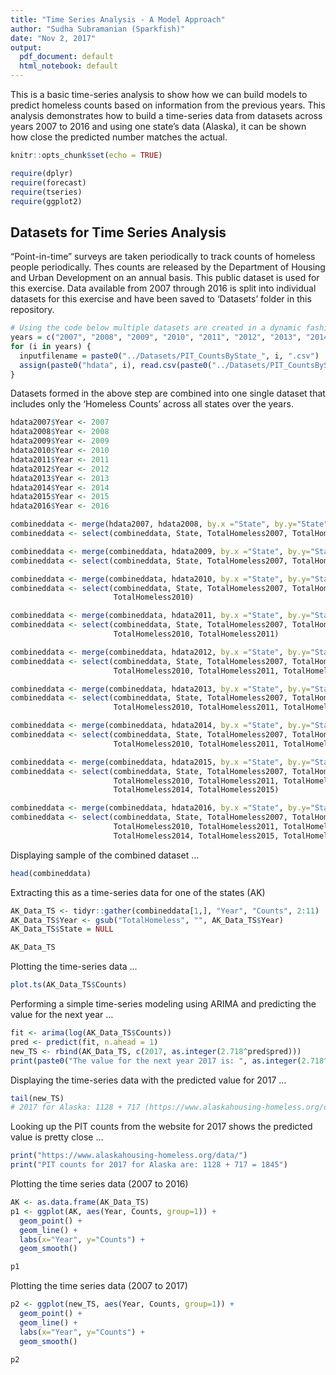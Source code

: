 ```yaml
---
title: "Time Series Analysis - A Model Approach"
author: "Sudha Subramanian (Sparkfish)"
date: "Nov 2, 2017"
output:
  pdf_document: default
  html_notebook: default
---
```


This is a basic time-series analysis to show how we can build models to predict homeless counts based on information from the previous years.  This analysis demonstrates how to build a time-series data from datasets across years 2007 to 2016 and using one state's data (Alaska), it can be shown how close the predicted number matches the actual.

```r
knitr::opts_chunk$set(echo = TRUE)
```

```r
require(dplyr)
require(forecast)
require(tseries)
require(ggplot2)
```

## Datasets for Time Series Analysis
“Point-in-time” surveys are taken periodically to track counts of homeless people periodically.  Thes counts are released by the Department of Housing and Urban Development on an annual basis.  This public dataset is used for this exercise.  Data available from 2007 through 2016 is split into individual datasets for this exercise and have been saved to 'Datasets' folder in this repository.

```r
# Using the code below multiple datasets are created in a dynamic fashion; column added to capture year
years = c("2007", "2008", "2009", "2010", "2011", "2012", "2013", "2014", "2015", "2016")
for (i in years) {
  inputfilename = paste0("../Datasets/PIT_CountsByState_", i, ".csv")
  assign(paste0("hdata", i), read.csv(paste0("../Datasets/PIT_CountsByState_", i, ".csv"), stringsAsFactors = FALSE))
}

```

Datasets formed in the above step are combined into one single dataset that includes only the 'Homeless Counts' across all states over the years.
```r
hdata2007$Year <- 2007
hdata2008$Year <- 2008
hdata2009$Year <- 2009
hdata2010$Year <- 2010
hdata2011$Year <- 2011
hdata2012$Year <- 2012
hdata2013$Year <- 2013
hdata2014$Year <- 2014
hdata2015$Year <- 2015
hdata2016$Year <- 2016

combineddata <- merge(hdata2007, hdata2008, by.x ="State", by.y="State")
combineddata <- select(combineddata, State, TotalHomeless2007, TotalHomeless2008)

combineddata <- merge(combineddata, hdata2009, by.x ="State", by.y="State")
combineddata <- select(combineddata, State, TotalHomeless2007, TotalHomeless2008, TotalHomeless2009)

combineddata <- merge(combineddata, hdata2010, by.x ="State", by.y="State")
combineddata <- select(combineddata, State, TotalHomeless2007, TotalHomeless2008, TotalHomeless2009,
                       TotalHomeless2010)

combineddata <- merge(combineddata, hdata2011, by.x ="State", by.y="State")
combineddata <- select(combineddata, State, TotalHomeless2007, TotalHomeless2008, TotalHomeless2009,
                       TotalHomeless2010, TotalHomeless2011)

combineddata <- merge(combineddata, hdata2012, by.x ="State", by.y="State")
combineddata <- select(combineddata, State, TotalHomeless2007, TotalHomeless2008, TotalHomeless2009,
                       TotalHomeless2010, TotalHomeless2011, TotalHomeless2012)

combineddata <- merge(combineddata, hdata2013, by.x ="State", by.y="State")
combineddata <- select(combineddata, State, TotalHomeless2007, TotalHomeless2008, TotalHomeless2009,
                       TotalHomeless2010, TotalHomeless2011, TotalHomeless2012, TotalHomeless2013)

combineddata <- merge(combineddata, hdata2014, by.x ="State", by.y="State")
combineddata <- select(combineddata, State, TotalHomeless2007, TotalHomeless2008, TotalHomeless2009,
                       TotalHomeless2010, TotalHomeless2011, TotalHomeless2012, TotalHomeless2013, TotalHomeless2014)

combineddata <- merge(combineddata, hdata2015, by.x ="State", by.y="State")
combineddata <- select(combineddata, State, TotalHomeless2007, TotalHomeless2008, TotalHomeless2009,
                       TotalHomeless2010, TotalHomeless2011, TotalHomeless2012, TotalHomeless2013, 
                       TotalHomeless2014, TotalHomeless2015)

combineddata <- merge(combineddata, hdata2016, by.x ="State", by.y="State")
combineddata <- select(combineddata, State, TotalHomeless2007, TotalHomeless2008, TotalHomeless2009,
                       TotalHomeless2010, TotalHomeless2011, TotalHomeless2012, TotalHomeless2013, 
                       TotalHomeless2014, TotalHomeless2015, TotalHomeless2016)


```

Displaying sample of the combined dataset ...
```r
head(combineddata)
```

Extracting this as a time-series data for one of the states (AK)

```r
AK_Data_TS <- tidyr::gather(combineddata[1,], "Year", "Counts", 2:11)
AK_Data_TS$Year <- gsub("TotalHomeless", "", AK_Data_TS$Year)
AK_Data_TS$State = NULL

AK_Data_TS

```


Plotting the time-series data ...
```r

plot.ts(AK_Data_TS$Counts)
```

Performing a simple time-series modeling using ARIMA and predicting the value for the next year ...
```r
fit <- arima(log(AK_Data_TS$Counts))
pred <- predict(fit, n.ahead = 1)
new_TS <- rbind(AK_Data_TS, c(2017, as.integer(2.718^pred$pred)))
print(paste0("The value for the next year 2017 is: ", as.integer(2.718^pred$pred)))
```

Displaying the time-series data with the predicted value for 2017 ...
```r
tail(new_TS)
# 2017 for Alaska: 1128 + 717 (https://www.alaskahousing-homeless.org/data/)

```

Looking up the PIT counts from the website for 2017 shows the predicted value is pretty close ...
```r
print("https://www.alaskahousing-homeless.org/data/")
print("PIT counts for 2017 for Alaska are: 1128 + 717 = 1845")

```

Plotting the time series data (2007 to 2016)
```r
AK <- as.data.frame(AK_Data_TS)
p1 <- ggplot(AK, aes(Year, Counts, group=1)) +
  geom_point() + 
  geom_line() +
  labs(x="Year", y="Counts") + 
  geom_smooth() 

p1
```

Plotting the time series data (2007 to 2017)
```r
p2 <- ggplot(new_TS, aes(Year, Counts, group=1)) +
  geom_point() + 
  geom_line() +
  labs(x="Year", y="Counts") + 
  geom_smooth() 

p2
```